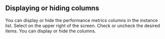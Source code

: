 ## Displaying or hiding columns

You can display or hide the performance metrics columns in the instance list. Select <Cmdname sid="column_select" className="uitext" /> on the upper right of the screen. Check or uncheck the desired items. You can display or hide the columns.
